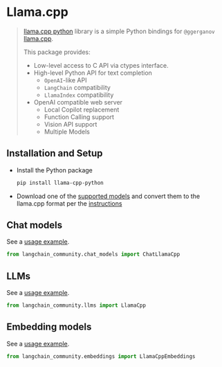 # Llama.cpp

>[llama.cpp python](https://github.com/abetlen/llama-cpp-python) library is a simple Python bindings for `@ggerganov`
>[llama.cpp](https://github.com/ggerganov/llama.cpp).
>
>This package provides:
>
> - Low-level access to C API via ctypes interface.
> - High-level Python API for text completion
>   - `OpenAI`-like API
>   - `LangChain` compatibility
>   - `LlamaIndex` compatibility
> - OpenAI compatible web server
>   - Local Copilot replacement
>   - Function Calling support
>   - Vision API support
>   - Multiple Models

## Installation and Setup

- Install the Python package
  ```bash
  pip install llama-cpp-python
  ````
- Download one of the [supported models](https://github.com/ggerganov/llama.cpp#description) and convert them to the llama.cpp format per the [instructions](https://github.com/ggerganov/llama.cpp)


## Chat models

See a [usage example](/oss/integrations/chat/llamacpp).

```python
from langchain_community.chat_models import ChatLlamaCpp
```
## LLMs

See a [usage example](/oss/integrations/llms/llamacpp).

```python
from langchain_community.llms import LlamaCpp
```
## Embedding models

See a [usage example](/oss/integrations/text_embedding/llamacpp).

```python
from langchain_community.embeddings import LlamaCppEmbeddings
```
